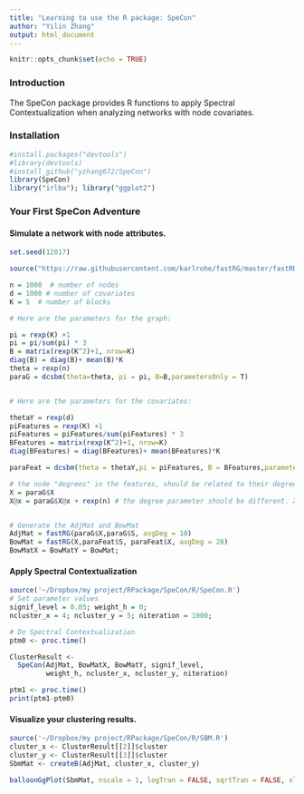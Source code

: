 ```yaml
---
title: "Learning to use the R package: SpeCon"
author: "Yilin Zhang"
output: html_document
---
```


```r
knitr::opts_chunk$set(echo = TRUE)
```

### Introduction

The SpeCon package provides R functions to apply Spectral Contextualization when analyzing networks with node covariates.

### Installation

```r
#install.packages("devtools")
#library(devtools)
#install_github("yzhang672/SpeCon")
library(SpeCon)
library("irlba"); library("ggplot2")
```

### Your First SpeCon Adventure

#### Simulate a network with node attributes.
```r
set.seed(12017)

source("https://raw.githubusercontent.com/karlrohe/fastRG/master/fastRDPG.R")

n = 1000  # number of nodes
d = 1000 # number of covariates
K = 5  # number of blocks

# Here are the parameters for the graph:

pi = rexp(K) +1
pi = pi/sum(pi) * 3
B = matrix(rexp(K^2)+1, nrow=K)
diag(B) = diag(B)+ mean(B)*K
theta = rexp(n)
paraG = dcsbm(theta=theta, pi = pi, B=B,parametersOnly = T)


# Here are the parameters for the covariates:

thetaY = rexp(d)
piFeatures = rexp(K) +1
piFeatures = piFeatures/sum(piFeatures) * 3
BFeatures = matrix(rexp(K^2)+1, nrow=K)
diag(BFeatures) = diag(BFeatures)+ mean(BFeatures)*K

paraFeat = dcsbm(theta = thetaY,pi = piFeatures, B = BFeatures,parametersOnly = T)

# the node "degrees" in the features, should be related to their degrees in the graph.
X = paraG$X
X@x = paraG$X@x + rexp(n) # the degree parameter should be different. X@x + rexp(n) makes feature degrees correlated to degrees in graph.


# Generate the AdjMat and BowMat
AdjMat = fastRG(paraG$X,paraG$S, avgDeg = 10)
BowMat = fastRG(X,paraFeat$S, paraFeat$X, avgDeg = 20)
BowMatX = BowMatY = BowMat;
```

#### Apply Spectral Contextualization

```r
source('~/Dropbox/my project/RPackage/SpeCon/R/SpeCon.R')
# Set parameter values
signif_level = 0.05; weight_h = 0;
ncluster_x = 4; ncluster_y = 5; niteration = 1000;

# Do Spectral Contextualization
ptm0 <- proc.time()

ClusterResult <-
  SpeCon(AdjMat, BowMatX, BowMatY, signif_level,
         weight_h, ncluster_x, ncluster_y, niteration)

ptm1 <- proc.time()
print(ptm1-ptm0)
```

#### Visualize your clustering results.

```r
source('~/Dropbox/my project/RPackage/SpeCon/R/SBM.R')
cluster_x <- ClusterResult[[2]]$cluster
cluster_y <- ClusterResult[[3]]$cluster
SbmMat <- createB(AdjMat, cluster_x, cluster_y)

balloonGgPlot(SbmMat, nscale = 1, logTran = FALSE, sqrtTran = FALSE, xlabel = "X Clusters", ylabel = "Y Clusters", main = "SBM Matrix") + theme(plot.title = element_text(hjust = 0.5))
```
